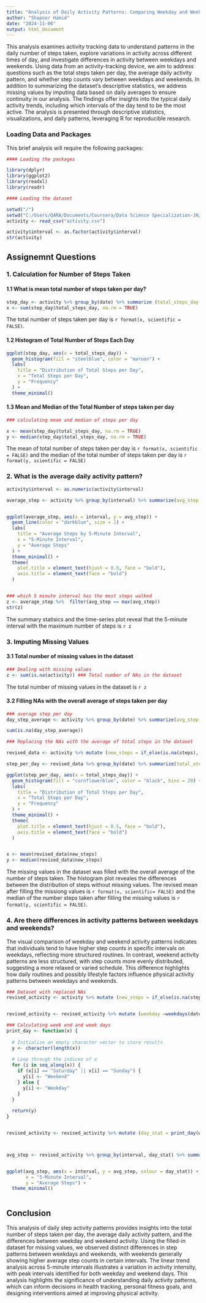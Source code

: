 ```yaml
---
title: "Analysis of Daily Activity Patterns: Comparing Weekday and Weekend Step Counts"
author: "Shapoor Hamid"
date: "2024-11-06"
output: html_document
---
```


This analysis examines activity tracking data to understand patterns in the daily number of steps taken, explore variations in activity across different times of day, and investigate differences in activity between weekdays and weekends. Using data from an activity-tracking device, we aim to address questions such as the total steps taken per day, the average daily activity pattern, and whether step counts vary between weekdays and weekends. In addition to summarizing the dataset’s descriptive statistics, we address missing values by imputing data based on daily averages to ensure continuity in our analysis. The findings offer insights into the typical daily activity trends, including which intervals of the day tend to be the most active. The analysis is presented through descriptive statistics, visualizations, and daily patterns, leveraging R for reproducible research.

### Loading Data and Packages
This brief analysis will require the following packages: 

```r
#### Loading the packages 

library(dplyr)
library(ggplot2)
library(readxl)
library(readr)
```


```r
#### Loading the dataset 

setwd("/")
setwd("C:/Users/QARA/Documents/Coursera/Data Science Specialization-JH/Reproducible Research/repdata_data_activity")
activity <- read_csv("activity.csv")

activity$interval <- as.factor(activity$interval)
str(activity)


```

## Assignemnt Questions

### 1. Calculation for Number of Steps Taken 
#### 1.1 What is mean total number of steps taken per day?

```r
step_day <- activity %>% group_by(date) %>% summarize (total_steps_day = sum(steps))
x <- sum(step_day$total_steps_day, na.rm = TRUE)

```

The total number of steps taken per day is `r format(x, scientific = FALSE) `. 

#### 1.2 Histogram of Total Number of Steps Each Day
```r

ggplot(step_day, aes(x = total_steps_day)) + 
  geom_histogram(fill = "steelblue", color = "maroon") +
  labs(
    title = "Distribution of Total Steps per Day",
    x = "Total Steps per Day",
    y = "Frequency"
  ) +
  theme_minimal()
```


#### 1.3 Mean and Median of the Total Number of steps taken per day

```r

### calculating mean and median of steps per day 

x <- mean(step_day$total_steps_day, na.rm = TRUE)
y <- median(step_day$total_steps_day, na.rm = TRUE)
```

The mean of total number of steps taken per day is `r format(x, scientific = FALSE) ` and the median of the total number of steps taken per day is `r format(y, scientific = FALSE)`


### 2. What is the average daily activity pattern?

``` r

activity$interval <- as.numeric(activity$interval)

average_step <- activity %>% group_by(interval) %>% summarize(avg_step = mean(steps, na.rm = TRUE))


ggplot(average_step, aes(x = interval, y = avg_step)) + 
  geom_line(color = "darkblue", size = 1) +
  labs(
    title = "Average Steps by 5-Minute Interval",
    x = "5-Minute Interval",
    y = "Average Steps"
  ) +
  theme_minimal() +
  theme(
    plot.title = element_text(hjust = 0.5, face = "bold"),
    axis.title = element_text(face = "bold")
  )


### which 5 minute interval has the most steps walked 
z <- average_step %>%  filter(avg_step == max(avg_step)) 
str(z)


```
The summary statisics and the time-series plot reveal that the 5-minute interval with the maximum number of steps is `r z`


### 3. Imputing Missing Values 

#### 3.1 Total number of missing values in the dataset

```r
### Dealing with missing values 
z <- sum(is.na(activity)) ### Total number of NAs in the dataset

```

The total number of missing values in the dataset is `r z`

#### 3.2 Filling NAs with the overall average of steps taken per day

```r
### average step per day 
day_step_average <- activity %>% group_by(date) %>% summarize(avg_step = mean(steps, na.rm = TRUE))

sum(is.na(day_step_average))

### Replacing the NAs with the average of total steps in the dataset 

revised_data <- activity %>% mutate (new_steps = if_else(is.na(steps), 37.3826, steps)) %>% select(- steps)

step_per_day <- revised_data %>% group_by(date) %>% summarize(total_steps_day = sum(new_steps))

ggplot(step_per_day, aes(x = total_steps_day)) + 
  geom_histogram(fill = "cornflowerblue", color = "black", bins = 20) +
  labs(
    title = "Distribution of Total Steps per Day",
    x = "Total Steps per Day",
    y = "Frequency"
  ) +
  theme_minimal() +
  theme(
    plot.title = element_text(hjust = 0.5, face = "bold"),
    axis.title = element_text(face = "bold")
  )


x <- mean(revised_data$new_steps)
y <- median(revised_data$new_steps)


```

The missing values in the dataset was filled with the overall average of the number of steps taken. The histogram plot reveales the differences between the distribution of steps without missing values. The revised mean after filling the missiong values is `r format(x, scientific= FALSE)` and the median of the number steps taken after filling the missing values is `r format(y, scientific = FALSE)`. 


### 4. Are there differences in activity patterns between weekdays and weekends?
The visual comparison of weekday and weekend activity patterns indicates that individuals tend to have higher step counts in specific intervals on weekdays, reflecting more structured routines. In contrast, weekend activity patterns are less structured, with step counts more evenly distributed, suggesting a more relaxed or varied schedule. This difference highlights how daily routines and possibly lifestyle factors influence physical activity patterns between weekdays and weekends.
```r

### Dataset with replaced NAs
revised_activity <- activity %>% mutate (new_steps = if_else(is.na(steps), 37.3826, steps))


revised_activity <- revised_activity %>% mutate (weekday =weekdays(date))

### Calculating week end and week days
print_day <- function(x) {
  
  # Initialize an empty character vector to store results
  y <- character(length(x))
  
  # Loop through the indices of x
  for (i in seq_along(x)) {
    if (x[i] == "Saturday" || x[i] == "Sunday") {
      y[i] <- "Weekend"
    } else {
      y[i] <- "Weekday"
    }
  }
  
  return(y)
}


revised_activity <- revised_activity %>% mutate (day_stat = print_day(weekday))



avg_step <- revised_activity %>% group_by(interval, day_stat) %>% summarize(avg_step = mean(steps, na.rm = TRUE))


ggplot(avg_step, aes(x = interval, y = avg_step, colour = day_stat)) + geom_line() + facet_wrap(~ day_stat, ncol = 1) + labs(title = "Average Steps by 5-Minute Interval",
       x = "5-Minute Interval",
       y = "Average Steps") +
  theme_minimal()



```


## Conclusion 
This analysis of daily step activity patterns provides insights into the total number of steps taken per day, the average daily activity pattern, and the differences between weekday and weekend activity. Using the filled-in dataset for missing values, we observed distinct differences in step patterns between weekdays and weekends, with weekends generally showing higher average step counts in certain intervals. The linear trend analysis across 5-minute intervals illustrates a variation in activity intensity, with peak intervals identified for both weekday and weekend days. This analysis highlights the significance of understanding daily activity patterns, which can inform decisions in health tracking, personal fitness goals, and designing interventions aimed at improving physical activity.




